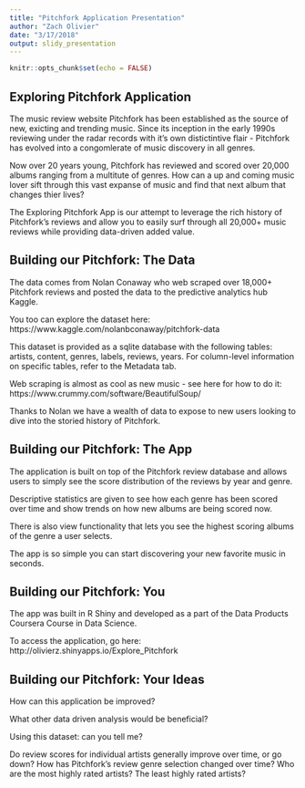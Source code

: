 ```yaml
---
title: "Pitchfork Application Presentation"
author: "Zach Olivier"
date: "3/17/2018"
output: slidy_presentation
---
```


```r
knitr::opts_chunk$set(echo = FALSE)
```

## Exploring Pitchfork Application

The music review website Pitchfork has been established as the source of new, exicting and trending music. Since its inception in the early 1990s reviewing under the radar records with it's own distictintive flair - Pitchfork has evolved into a congomlerate of music discovery in all genres. 

Now over 20 years young, Pitchfork has reviewed and scored over 20,000 albums ranging from a multitute of genres. How can a up and coming music lover sift through this vast expanse of music and find that next album that changes thier lives?

The Exploring Pitchfork App is our attempt to leverage the rich history of Pitchfork's reviews and allow you to easily surf through all 20,000+ music reviews while providing data-driven added value.

## Building our Pitchfork: The Data

The data comes from Nolan Conaway who web scraped over 18,000+ Pitchfork reviews and posted the data to the predictive analytics hub Kaggle.

You too can explore the dataset here: https://www.kaggle.com/nolanbconaway/pitchfork-data

This dataset is provided as a sqlite database with the following tables: artists, content, genres, labels, reviews, years. For column-level information on specific tables, refer to the Metadata tab.

Web scraping is almost as cool as new music - see here for how to do it: https://www.crummy.com/software/BeautifulSoup/

Thanks to Nolan we have a wealth of data to expose to new users looking to dive into the storied history of Pitchfork. 

## Building our Pitchfork: The App

The application is built on top of the Pitchfork review database and allows users to simply see the score distribution of the reviews by year and genre. 

Descriptive statistics are given to see how each genre has been scored over time and show trends on how new albums are being scored now. 

There is also view functionality that lets you see the highest scoring albums of the genre a user selects. 

The app is so simple you can start discovering your new favorite music in seconds. 

## Building our Pitchfork: You

The app was built in R Shiny and developed as a part of the Data Products Coursera Course in Data Science. 

To access the application, go here: http://olivierz.shinyapps.io/Explore_Pitchfork

## Building our Pitchfork: Your Ideas

How can this application be improved?

What other data driven analysis would be beneficial?

Using this dataset: can you tell me?

Do review scores for individual artists generally improve over time, or go down?
How has Pitchfork's review genre selection changed over time?
Who are the most highly rated artists? The least highly rated artists?

